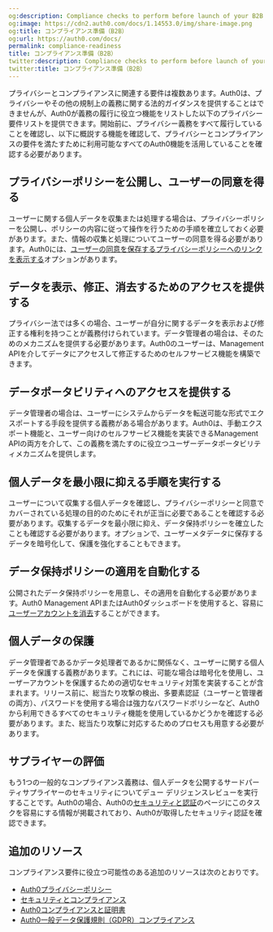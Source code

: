 ```yaml
---
og:description: Compliance checks to perform before launch of your B2B IAM implementation.
og:image: https://cdn2.auth0.com/docs/1.14553.0/img/share-image.png
og:title: コンプライアンス準備（B2B）
og:url: https://auth0.com/docs/
permalink: compliance-readiness
title: コンプライアンス準備（B2B）
twitter:description: Compliance checks to perform before launch of your B2B IAM implementation.
twitter:title: コンプライアンス準備（B2B）
---
```


プライバシーとコンプライアンスに関連する要件は複数あります。Auth0は、プライバシーやその他の規制上の義務に関する法的ガイダンスを提供することはできませんが、Auth0が義務の履行に役立つ機能をリストした以下のプライバシー要件リストを提供できます。開始前に、プライバシー義務をすべて履行していることを確認し、以下に概説する機能を確認して、プライバシーとコンプライアンスの要件を満たすために利用可能なすべてのAuth0機能を活用していることを確認する必要があります。

## プライバシーポリシーを公開し、ユーザーの同意を得る

ユーザーに関する個人データを収集または処理する場合は、プライバシーポリシーを公開し、ポリシーの内容に従って操作を行うための手順を確立しておく必要があります。また、情報の収集と処理についてユーザーの同意を得る必要があります。Auth0には、[ユーザーの同意を保存するプライバシーポリシーへのリンクを表示する](/compliance/gdpr)オプションがあります。

## データを表示、修正、消去するためのアクセスを提供する

プライバシー法では多くの場合、ユーザーが自分に関するデータを表示および修正する権利を持つことが義務付けられています。データ管理者の場合は、そのためのメカニズムを提供する必要があります。Auth0のユーザーは、Management APIを介してデータにアクセスして修正するためのセルフサービス機能を構築できます。

## データポータビリティへのアクセスを提供する

データ管理者の場合は、ユーザーにシステムからデータを転送可能な形式でエクスポートする手段を提供する義務がある場合があります。Auth0は、手動エクスポート機能と、ユーザー向けのセルフサービス機能を実装できるManagement APIの両方を介して、この義務を満たすのに役立つユーザーデータポータビリティメカニズムを提供します。

## 個人データを最小限に抑える手順を実行する

ユーザーについて収集する個人データを確認し、プライバシーポリシーと同意でカバーされている処理の目的のためにそれが正当に必要であることを確認する必要があります。収集するデータを最小限に抑え、データ保持ポリシーを確立したことも確認する必要があります。オプションで、ユーザーメタデータに保存するデータを暗号化して、保護を強化することもできます。

## データ保持ポリシーの適用を自動化する

公開されたデータ保持ポリシーを用意し、その適用を自動化する必要があります。Auth0 Management APIまたはAuth0ダッシュボードを使用すると、容易に[ユーザーアカウントを消去](/compliance/gdpr/gdpr-right-to-access-correct-and-erase-data)することができます。

## 個人データの保護

データ管理者であるかデータ処理者であるかに関係なく、ユーザーに関する個人データを保護する義務があります。これには、可能な場合は暗号化を使用し、ユーザーアカウントを保護するための適切なセキュリティ対策を実装することが含まれます。リリース前に、総当たり攻撃の検出、多要素認証（ユーザーと管理者の両方）、パスワードを使用する場合は強力なパスワードポリシーなど、Auth0から利用できるすべてのセキュリティ機能を使用しているかどうかを確認する必要があります。また、総当たり攻撃に対応するためのプロセスも用意する必要があります。

## サプライヤーの評価

もう1つの一般的なコンプライアンス義務は、個人データを公開するサードパーティサプライヤーのセキュリティについてデュー デリジェンスレビューを実行することです。Auth0の場合、Auth0の[セキュリティと認証](https://auth0.com/security/)のページにこのタスクを容易にする情報が掲載されており、Auth0が取得したセキュリティ認証を確認できます。

## 追加のリソース

コンプライアンス要件に役立つ可能性のある追加のリソースは次のとおりです。

* [Auth0プライバシーポリシー](https://auth0.com/privacy)
* [セキュリティとコンプライアンス](https://auth0.com/security/)
* [Auth0コンプライアンスと証明書](/compliance)
* [Auth0一般データ保護規則（GDPR）コンプライアンス](/compliance/gdpr)